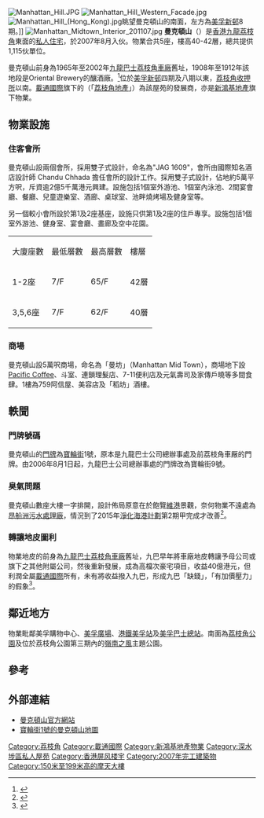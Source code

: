{{Coord|22.33499|114.14260|display=title}}
[[File:Manhattan_Hill.JPG|thumb]]
[[File:Manhattan_Hill_Western_Facade.jpg|thumb]]
[[File:Manhattan_Hill_(Hong_Kong).jpg|thumb]]眺望曼克頓山的南面，左方為[[美孚新邨|美孚新邨]]8期。]]
[[File:Manhattan_Midtown_Interior_201107.jpg|thumb]]
'''曼克頓山'''（{{lang-en|Manhattan Hill}}）是[[香港|香港]][[九龍|九龍]][[荔枝角|荔枝角]]東面的[[私人住宅|私人住宅]]，於2007年8月入伙。物業合共5座，樓高40-42層，總共提供1,115伙單位。

曼克頓山前身為1965年至2002年[[九龍巴士|九龍巴士]][[荔枝角車廠|荔枝角車廠]]舊址，1908年至1912年該地段是Oriental Brewery的釀酒廠。<ref>{{Cite web|title=Oriental Brewery – “The beer that’s brewed to suit the climate” – The Industrial History of Hong Kong Group|url=https://industrialhistoryhk.org/oriental-brewery-beer-thats-brewed-suit-climate/|access-date=2022-06-07|work=industrialhistoryhk.org|archive-date=2021-07-26|archive-url=https://web.archive.org/web/20210726202436/https://industrialhistoryhk.org/oriental-brewery-beer-thats-brewed-suit-climate/}}</ref>位於[[美孚新邨|美孚新邨]]四期及八期以東，[[荔枝角收押所|荔枝角收押所]]以南。[[載通國際|載通國際]]旗下的{{lang|en|Lai Chi Kok Properties Investment Limited}}（「[[荔枝角地產|荔枝角地產]]」）為該屋苑的發展商，亦是[[新鴻基地產|新鴻基地產]]旗下物業。

==物業設施==
===住客會所===
曼克頓山設兩個會所，採用雙子式設計，命名為"JAG 1609"，會所由國際知名酒店設計師 Chandu Chhada 擔任會所的設計工作。採用雙子式設計，佔地約5萬平方呎，斥資逾2億5千萬港元興建。設施包括1個室外游池、1個室內泳池、2間宴會廳、餐廳、兒童遊樂室、酒廊、桌球室、池畔燒烤場及健身室等。

另一個較小會所設於第1及2座基座，設施只供第1及2座的住戶專享。設施包括1個室外游池、健身室、宴會廳、畫廊及空中花園。

{| border="1"
|-
| 大廈座數 || 最低層數 || 最高層數 || 樓層 
|-
| 1-2座 || 7/F || 65/F || 42層
|-
| 3,5,6座 || 7/F || 62/F || 40層
|}

===商場===
曼克頓山設5萬呎商場，命名為「曼坊」（Manhattan Mid Town），商場地下設[[Pacific_Coffee|Pacific Coffee]]、斗室、連鎖理髮店、7-11便利店及元氣壽司及家傳戶曉等多間食肆。1樓為759阿信屋、美容店及「稻坊」酒樓。

==軼聞==
===門牌號碼===
曼克頓山的[[門牌|門牌]]為[[寶輪街|寶輪街]]1號，原本是九龍巴士公司總辦事處及前荔枝角車厰的門牌。由2006年8月1日起，九龍巴士公司總辦事處的門牌改為寶輪街9號。

===臭氣問題===
曼克頓山數座大樓一字排開，設計佈局原意在於飽覽[[維港|維港]]景觀，奈何物業不遠處為[[昂船洲污水處理廠|昂船洲污水處理廠]]，情況到了2015年[[淨化海港計劃|淨化海港計劃]]第2期甲完成才改善<ref>{{cite news |title=昂船洲污水廠臭味擾民 |url=http://orientaldaily.on.cc/cnt/news/20100923/00176_037.html |language=zh-hk |publisher=東方日報 |date=2010年9月23日 |accessdate=2014年11月11日 |archive-date=2014年12月16日 |archive-url=https://web.archive.org/web/20141216223226/http://orientaldaily.on.cc/cnt/news/20100923/00176_037.html |dead-url=no }}</ref>。

===轉讓地皮圖利===
物業地皮的前身為[[九龍巴士|九龍巴士]][[荔枝角車廠|荔枝角車廠]]舊址，九巴早年將車廠地皮轉讓予母公司或旗下之其他附屬公司，然後重新發展，成為高檔次豪宅項目，收益40億港元，但利潤全屬[[載通國際|載通國際]]所有，未有將收益撥入九巴，形成九巴「缺錢」，「有加價壓力」的假象<ref>{{cite news |title=荔枝角車廠改豪宅袋40億九巴擅財技卻呻窮 |url=http://hk.on.cc/hk/bkn/cnt/news/20160404/bkn-20160404060153249-0404_00822_001.html |language=zh-hk |publisher=東網 |date=2016年4月4日 |accessdate=2016年4月4日 |archive-date=2016年4月7日 |archive-url=https://web.archive.org/web/20160407055039/http://hk.on.cc/hk/bkn/cnt/news/20160404/bkn-20160404060153249-0404_00822_001.html |dead-url=no }}</ref>。

==鄰近地方==
物業毗鄰美孚購物中心、[[美孚廣場|美孚廣場]]、[[港鐵|港鐵]][[美孚站|美孚站]]及[[美孚巴士總站|美孚巴士總站]]。南面為[[荔枝角公園|荔枝角公園]]及位於荔枝角公園第三期內的[[嶺南之風|嶺南之風]]主題公園。

==參考==
{{reflist}}

==外部連結==
{{commons category|Manhattan Hill}}
*[https://web.archive.org/web/20070110224740/http://www.manhattan-hill.com.hk/ 曼克頓山官方網站]
*[http://www.centamap.com/scripts/centamap2.asp?lg=B5&cx=832746&cy=821744&zm=3&mx=832746&my=821744&ms=2&sx=&sy=&ss=0&sl=&vm=&lb=&ly= 寶輪街1號的曼克頓山地圖] {{Wayback|url=http://www.centamap.com/scripts/centamap2.asp?lg=B5&cx=832746&cy=821744&zm=3&mx=832746&my=821744&ms=2&sx=&sy=&ss=0&sl=&vm=&lb=&ly= |date=20070926224106 }}

{{shkp}}

[[Category:荔枝角|Category:荔枝角]]
[[Category:載通國際|Category:載通國際]]
[[Category:新鴻基地產物業|Category:新鴻基地產物業]]
[[Category:深水埗區私人屋苑|Category:深水埗區私人屋苑]]
[[Category:香港屏风楼宇|Category:香港屏风楼宇]]
[[Category:2007年完工建築物|Category:2007年完工建築物]]
[[Category:150米至199米高的摩天大樓|Category:150米至199米高的摩天大樓]]
